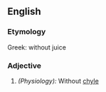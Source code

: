 ==English==

===Etymology===
Greek: without juice
===Adjective===
{{infl|en|adjective}}

#''(Physiology):'' Without [[chyle]]
